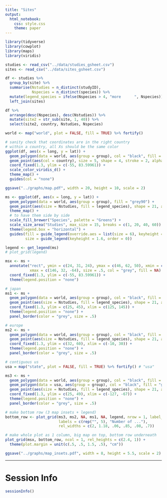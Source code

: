 ```yaml
---
title: "Sites"
output:
  html_notebook:
    css: style.css
    theme: paper
---
```


```r
library(tidyverse)
library(cowplot)
library(maps)
library(viridis)
```

```r
studies <- read_csv("../data/studies_gsheet.csv")
sites <- read_csv("../data/sites_gsheet.csv")
```

```r
df <- studies %>% 
  group_by(site) %>% 
  summarise(Nstudies = n_distinct(studyID),
            Nspecies = n_distinct(species)) %>% 
  mutate(legend_species = ifelse(Nspecies > 4, "more      ", Nspecies))%>%
  left_join(sites)
```

```r
df %>% 
  arrange(desc(Nspecies), desc(Nstudies)) %>% 
  mutate(site2 = str_sub(site, 1, 40)) %>% 
  select(site2, country, Nstudies, Nspecies)
```

```r
world <- map("world", plot = FALSE, fill = TRUE) %>% fortify()
```

```r
# sanity check that coordinates are in the right country
# within a country, all Xs should be the same color
ggplot(df, aes(x = long, y = lat)) +
  geom_polygon(data = world, aes(group = group), col = "black", fill = "grey90") +
  geom_point(aes(col = country), size = 5, shape = 4, stroke = 2, alpha = .8) +
  coord_fixed(1.3, ylim = c(-55, 83.59961)) +
  scale_color_viridis_d() +
  theme_map() +
  guides(col = "none")

ggsave("../graphs/map.pdf", width = 20, height = 10, scale = 2)
```

```r
ms <- ggplot(df, aes(x = long, y = lat)) +
  geom_polygon(data = world, aes(group = group), fill = "grey90") +
  geom_point(aes(size = Nstudies, fill = legend_species), shape = 21, alpha = .8) +
  theme_map() +
  # to have them side by side
  scale_fill_brewer("Species", palette = "Greens") +
  scale_size_area("Studies", max_size = 15, breaks = c(1, 20, 40, 60)) +
  theme(legend.box = "horizontal") +
  guides(fill = guide_legend(override.aes = list(size = 6), keyheight = 1.6, order = 1),
         size = guide_legend(keyheight = 1.6, order = 0))

legend <- get_legend(ms)
# plot_grid(legend)

msx <- ms +
  annotate("rect", ymin = c(24, 31, 24), ymax = c(46, 62, 50), xmin = c(124, -12, -130), 
           xmax = c(146, 32, -64), size = .5, col = "grey", fill = NA) + 
  coord_fixed(1.3, ylim = c(-55, 83.59961)) +
  theme(legend.position = "none")
```

```r
# japan
ms1 <- ms + 
  geom_polygon(data = world, aes(group = group), col = "black", fill = "grey90", lwd = .2) +
  geom_point(aes(size = Nstudies, fill = legend_species), shape = 21, alpha = .8) +
  coord_fixed(1.3, ylim = c(25, 45), xlim = c(125, 145)) +
  theme(legend.position = "none") +
  panel_border(color = "grey", size = .5)

# europe
ms2 <- ms + 
  geom_polygon(data = world, aes(group = group), col = "black", fill = "grey90", lwd = .2) +
  geom_point(aes(size = Nstudies, fill = legend_species), shape = 21, alpha = .8) +
  coord_fixed(1.3, ylim = c(32, 60), xlim = c(-10, 30)) +
  theme(legend.position = "none") +
  panel_border(color = "grey", size = .5)

# contiguous us
usa = map("state", plot = FALSE, fill = TRUE) %>% fortify() # "usa"

ms3 <- ms + 
  geom_polygon(data = world, aes(group = group), col = "black", fill = "grey90", lwd = .2) +
  geom_polygon(data = usa, aes(group = group), col = "black", fill = "grey90", lwd = .2) +
  geom_point(aes(size = Nstudies, fill = legend_species), shape = 21, alpha = .8) +
  coord_fixed(1.3, ylim = c(25, 49), xlim = c(-127, -67)) +
  theme(legend.position = "none") +
  panel_border(color = "grey", size = .5)
```

```r
# make bottom row (3 map insets + legend)
bottom_row <- plot_grid(ms3, ms2, NA, ms1, NA, legend, nrow = 1, label_x = -.27, label_y = .93,
                        labels = c(rep("", 5), "Number of ..."), 
                        rel_widths = c(2, 1.18, .06, .85, .08, .7))

# make whole plot as 1 column, big map on top, bottom row underneath
plot_grid(msx, bottom_row, ncol = 1, rel_heights = c(2.4, 1)) +
  theme(plot.margin = unit(c(.5, .5, 1.5, .5), "cm"))
```

```r
ggsave("../graphs/map_insets.pdf", width = 8, height = 5.5, scale = 2)
```


***

# Session Info

```r
sessionInfo()
```
